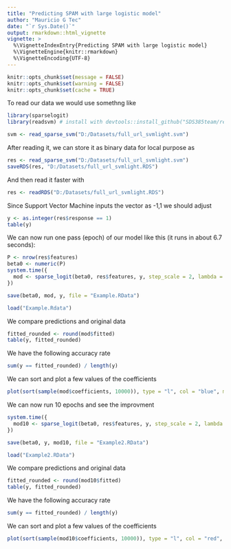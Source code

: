 ```yaml
---
title: "Predicting SPAM with large logistic model"
author: "Mauricio G Tec"
date: "`r Sys.Date()`"
output: rmarkdown::html_vignette
vignette: >
  %\VignetteIndexEntry{Predicting SPAM with large logistic model}
  %\VignetteEngine{knitr::rmarkdown}
  %\VignetteEncoding{UTF-8}
---
```


```r
knitr::opts_chunk$set(message = FALSE)
knitr::opts_chunk$set(warning = FALSE)
knitr::opts_chunk$set(cache = TRUE)
```

To read our data we would use somethng like

```r
library(sparselogit)
library(readsvm) # install with devtools::install_github("SDS385team/readsvm")
```

```r
svm <- read_sparse_svm("D:/Datasets/full_url_svmlight.svm")
```

After reading it, we can store it as binary data for local purpose as

```r
res <- read_sparse_svm("D:/Datasets/full_url_svmlight.svm")
saveRDS(res, "D:/Datasets/full_url_svmlight.RDS")
```

And then read it faster with

```r
res <- readRDS("D:/Datasets/full_url_svmlight.RDS")
```

Since Support Vector Machine inputs the vector as -1,1 we should adjust

```r
y <- as.integer(res$response == 1)
table(y)
```

We can now run one pass (epoch) of our model like this (it runs in about 6.7 seconds):

```r
P <- nrow(res$features)
beta0 <- numeric(P)
system.time({
  mod <- sparse_logit(beta0, res$features, y, step_scale = 2, lambda = 1e-8, maxepochs = 1)
})
```

```r
save(beta0, mod, y, file = "Example.RData")
```

```r
load("Example.Rdata")
```

We compare predictions and original data

```r
fitted_rounded <- round(mod$fitted)
table(y, fitted_rounded)
```
 
We have the following accuracy rate

```r
sum(y == fitted_rounded) / length(y)
```

We can sort and plot a few values of the coefficients

```r
plot(sort(sample(mod$coefficients, 10000)), type = "l", col = "blue", main = "Regression coefficients")
```

We can now run 10 epochs and see the improvment

```r
system.time({
  mod10 <- sparse_logit(beta0, res$features, y, step_scale = 2, lambda = 1e-8, maxepochs = 10)
})
```

```r
save(beta0, y, mod10, file = "Example2.RData")
```

```r
load("Example2.RData")
```

We compare predictions and original data

```r
fitted_rounded <- round(mod10$fitted)
table(y, fitted_rounded)
```
 
We have the following accuracy rate

```r
sum(y == fitted_rounded) / length(y)
```

We can sort and plot a few values of the coefficients

```r
plot(sort(sample(mod10$coefficients, 10000)), type = "l", col = "red", main = "Regression coefficients")
```

